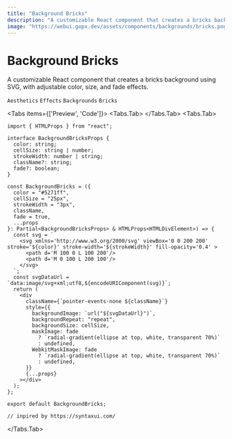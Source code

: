 ```yaml
---
title: "Background Bricks"
description: "A customizable React component that creates a bricks background using SVG, with adjustable color, size, and fade effects."
image: "https://webui.gopx.dev/assets/components/backgrounds/bricks.png"
---
```


# Background Bricks

<p className="component-description">A customizable React component that creates a bricks background using SVG, with adjustable color, size, and fade effects.</p>

`Aesthetics` `Effects` `Backgrounds` `Bricks`



<Tabs items={['Preview', 'Code']}>
  <Tabs.Tab>
<Showcase>
    <BackgroundBricks className="absolute inset-0" />
</Showcase>
  </Tabs.Tab>
  <Tabs.Tab>
```tsx filename="bricks.tsx" showLineNumbers
import { HTMLProps } from "react";

interface BackgroundBricksProps {
  color: string;
  cellSize: string | number;
  strokeWidth: number | string;
  className?: string;
  fade?: boolean;
}

const BackgroundBricks = ({
  color = "#5271ff",
  cellSize = "25px",
  strokeWidth = "3px",
  className,
  fade = true,
  ...props
}: Partial<BackgroundBricksProps> & HTMLProps<HTMLDivElement>) => {
  const svg = `
    <svg xmlns='http://www.w3.org/2000/svg' viewBox='0 0 200 200' stroke='${color}' stroke-width='${strokeWidth}' fill-opacity='0.4' >
      <path d='M 100 0 L 100 200'/>
      <path d='M 0 100 L 200 100'/>
    </svg>
  `;
  const svgDataUrl = `data:image/svg+xml;utf8,${encodeURIComponent(svg)}`;
  return (
    <div
      className={`pointer-events-none ${className}`}
      style={{
        backgroundImage: `url("${svgDataUrl}")`,
        backgroundRepeat: "repeat",
        backgroundSize: cellSize,
        maskImage: fade
          ? `radial-gradient(ellipse at top, white, transparent 70%)`
          : undefined,
        WebkitMaskImage: fade
          ? `radial-gradient(ellipse at top, white, transparent 70%)`
          : undefined,
      }}
      {...props}
    ></div>
  );
};

export default BackgroundBricks;

// inpired by https://syntaxui.com/
```
  </Tabs.Tab>
</Tabs>


